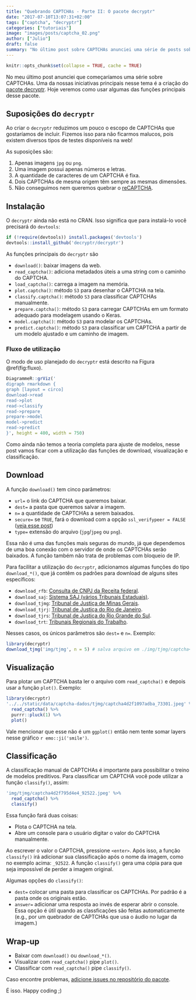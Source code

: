 ```yaml
---
title: "Quebrando CAPTCHAs - Parte II: O pacote decryptr"
date: "2017-07-10T13:07:31+02:00"
tags: ["captcha", "decryptr"]
categories: ["tutoriais"]
image: "images/posts/captcha_02.png"
author: ["Julio"]
draft: false
summary: "No último post sobre CAPTCHAs anunciei uma série de posts sobre CAPTCHAs. Uma da nossas iniciativas principais nesse tema é a criação do pacote decryptr, um framework completo para modelagem de CAPTCHAs. Hoje veremos como..."
---
```


```r
knitr::opts_chunk$set(collapse = TRUE, cache = TRUE)
```


No meu último post anunciei que começaríamos uma série sobre CAPTCHAs. Uma da nossas iniciativas principais nesse tema é a criação do [pacote decryptr](https://github.com/decryptr/decryptr). Hoje veremos como usar algumas das funções principais desse pacote.

## Suposições do `decryptr`

Ao criar o `decryptr` reduzimos um pouco o escopo de CAPTCHAs que gostaríamos de incluir. Fizemos isso para não ficarmos malucos, pois existem diversos tipos de testes disponíveis na web! 

As suposições são:

1. Apenas imagens `jpg` ou `png`.
1. Uma imagem possui apenas números e letras.
1. A quantidade de caracteres de um CAPTCHA é fixa.
1. Dois CAPTCHAs de mesma origem têm sempre as mesmas dimensões.
1. Não conseguimos nem queremos quebrar o [reCAPTCHA](https://www.google.com/recaptcha/intro/invisible.html).

## Instalação

O `decryptr` ainda não está no CRAN. Isso significa que para instalá-lo você precisará do `devtools`:

```r
if (!require(devtools)) install.packages('devtools')
devtools::install_github('decryptr/decryptr')
```

As funções principais do `decryptr` são 

- `download()`: baixar imagens da web. 
- `read_captcha()`: adiciona metadados úteis a uma string com o caminho do CAPTCHA.
- `load_captcha()`: carrega a imagem na memória.
- `plot.captcha()`: método `S3` para desenhar o CAPTCHA na tela.
- `classify.captcha()`: método `S3` para classificar CAPTCHAs manualmente.
- `prepare.captcha()`: método `S3` para carregar CAPTCHAs em um formato adequado para modelagem usando o Keras.
- `model.captcha()`: método `S3` para modelar os CAPTCHAs.
- `predict.captcha()`: método `S3` para classificar um CAPTCHA a partir de um modelo ajustado e um caminho de imagem.

### Fluxo de utilização

O modo de uso planejado do `decryptr` está descrito na Figura \@ref(fig:fluxo).

```r
DiagrammeR::grViz('
digraph rmarkdown {
graph [layout = circo]
download->read
read->plot
read->classify
read->prepare
prepare->model
model->predict
read->predict
}', height = 400, width = 750)
```

Como ainda não temos a teoria completa para ajuste de modelos, nesse post vamos ficar com a utilização das funções de download, visualização e classificação.

## Download

A função `download()` tem cinco parâmetros:

- `url=` o link do CAPTCHA que queremos baixar.
- `dest=` a pasta que queremos salvar a imagem.
- `n=` a quantidade de CAPTCHAs a serem baixados.
- `secure=` se `TRUE`, fará o download com a opção `ssl_verifypeer = FALSE` ([veja esse post](http://curso-r.com/blog/2017/03/31/2017-03-31-ssl/))
- `type=` extensão do arquivo (`jpg`/`jpeg` ou `png`).

Essa não é uma das funções mais seguras do mundo, já que dependemos de uma boa conexão com o servidor de onde os CAPTCHAs serão baixados. A função também não trata de problemas com bloqueio de IP.

Para facilitar a utilização do `decryptr`, adicionamos algumas funções do tipo `download_*()`, que já contêm os padrões para download de alguns sites específicos:

- `download_rfb`: [Consulta de CNPJ da Receita federal](http://www.receita.fazenda.gov.br/pessoajuridica/cnpj/cnpjreva/cnpjreva_solicitacao2.asp).
- `download_saj`: [Sistema SAJ (vários Tribunais Estaduais)](https://esaj.tjsp.jus.br/cjsg/imagemCaptcha.do).
- `download_tjmg`: [Tribunal de Justiça de Minas Gerais](http://www4.tjmg.jus.br/juridico/sf/captcha.svl).
- `download_tjrj`: [Tribunal de Justiça do Rio de Janeiro](http://www4.tjrj.jus.br/consultaProcessoWebV2/captcha).
- `download_tjrs`: [Tribunal de Justiça do Rio Grande do Sul](http://www.tjrs.jus.br/site_php/consulta/human_check/humancheck_showcode.php).
- `download_trt`: [Tribunais Regionais do Trabalho](https://pje.trt3.jus.br/consultaprocessual/seam/resource/captcha).

Nesses casos, os únicos parâmetros são `dest=` e `n=`. Exemplo:

```r
library(decryptr)
download_tjmg('img/tjmg', n = 5) # salva arquivo em ./img/tjmg/captcha<id>.jpeg
```

## Visualização

Para plotar um CAPTCHA basta ler o arquivo com `read_captcha()` e depois usar a função `plot()`. Exemplo:

```r
library(decryptr)
'../../static/data/captcha-dados/tjmg/captcha4d2f1097adba_73301.jpeg' %>% 
  read_captcha() %>% 
  purrr::pluck(1) %>%
  plot()
```

Vale mencionar que esse não é um `ggplot()` então nem tente somar layers nesse gráfico `r emo::ji('smile')`.

## Classificação

A classificação manual de CAPTCHAs é importante para possibilitar o treino de modelos preditivos. Para classificar um CAPTCHA você pode utilizar a função `classify()`, assim:

```r
'img/tjmg/captcha4d2f795d4e4_92522.jpeg' %>% 
  read_captcha() %>% 
  classify()
```

Essa função fará duas coisas:

- Plota o CAPTCHA na tela.
- Abre um console para o usuário digitar o valor do CAPTCHA manualmente.

Ao escrever o valor o CAPTCHA, pressione `<enter>`. Após isso, a função `classify()` irá adicionar sua classificação após o nome da imagem, como no exemplo acima: `_92522`. A função `classify()` gera uma cópia para que seja impossível de perder a imagem original.

Algumas opções do `classify()`:

- `dest=` colocar uma pasta para classificar os CAPTCHAs. Por padrão é a pasta onde os originais estão.
- `answer=` adicionar uma resposta ao invés de esperar abrir o console. Essa opção é útil quando as classficações são feitas automaticamente (e.g., por um quebrador de CAPTCHAs que usa o áudio no lugar da imagem.)

## Wrap-up

- Baixar com `download()` ou `download_*()`.
- Visualizar com `read_captcha()` pipe `plot()`.
- Classificar com `read_captcha()` pipe `classify()`.

Caso encontre problemas, [adicione issues no repositório do pacote](https://github.com/decryptr/decryptr/issues).

É isso. Happy coding ;)
